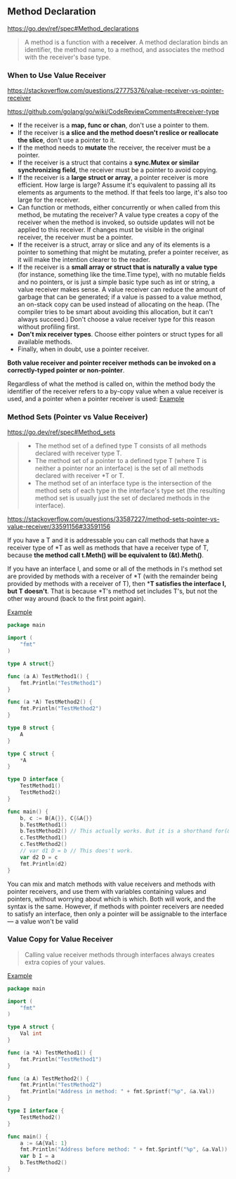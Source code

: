 ## Method Declaration

https://go.dev/ref/spec#Method_declarations

> A method is a function with a **receiver**. A method declaration binds an identifier, the method name, to a method, 
and associates the method with the receiver's base type.

### When to Use Value Receiver

https://stackoverflow.com/questions/27775376/value-receiver-vs-pointer-receiver

https://github.com/golang/go/wiki/CodeReviewComments#receiver-type

- If the receiver is a **map, func or chan**, don't use a pointer to them. 
- If the receiver is **a slice and the method doesn't reslice or reallocate the slice**, don't use a pointer to it.
- If the method needs to **mutate** the receiver, the receiver must be a pointer.
- If the receiver is a struct that contains a **sync.Mutex or similar synchronizing field**, the receiver must be a pointer to avoid copying.
- If the receiver is a **large struct or array**, a pointer receiver is more efficient. How large is large? Assume it's equivalent to passing all its elements as arguments to the method.
If that feels too large, it's also too large for the receiver.
- Can function or methods, either concurrently or when called from this method, be mutating the receiver? A value type creates a copy of the receiver when the method is invoked,
so outside updates will not be applied to this receiver. If changes must be visible in the original receiver, the receiver must be a pointer.
- If the receiver is a struct, array or slice and any of its elements is a pointer to something that might be mutating, prefer a pointer receiver, 
as it will make the intention clearer to the reader.
- If the receiver is a **small array or struct that is naturally a value type** (for instance, something like the time.Time type), with no mutable fields and no pointers, 
or is just a simple basic type such as int or string, a value receiver makes sense. A value receiver can reduce the amount of garbage that can be generated; 
if a value is passed to a value method, an on-stack copy can be used instead of allocating on the heap. (The compiler tries to be smart about avoiding this allocation, but it can't always succeed.) Don't choose a value receiver type for this reason without profiling first.
- **Don't mix receiver types**. Choose either pointers or struct types for all available methods.
- Finally, when in doubt, use a pointer receiver.


**Both value receiver and pointer receiver methods can be invoked on a correctly-typed pointer or non-pointer**.

Regardless of what the method is called on, within the method body the identifier of the receiver refers to a by-copy value when a value receiver is used, 
and a pointer when a pointer receiver is used: [Example](https://go.dev/play/p/3WHGaAbURM)

### Method Sets (Pointer vs Value Receiver)

https://go.dev/ref/spec#Method_sets

> - The method set of a defined type T consists of all methods declared with receiver type T.
> - The method set of a pointer to a defined type T (where T is neither a pointer nor an interface) is the set of all methods declared with receiver *T or T.
> - The method set of an interface type is the intersection of the method sets of each type in the interface's type set (the resulting method set is usually just the set of declared methods in the interface).

https://stackoverflow.com/questions/33587227/method-sets-pointer-vs-value-receiver/33591156#33591156

If you have a T and it is addressable you can call methods that have a receiver type of *T as well as methods that have a receiver type of T, 
because **the method call t.Meth() will be equivalent to (&t).Meth()**.

If you have an interface I, and some or all of the methods in I's method set are provided by methods with a receiver of *T 
(with the remainder being provided by methods with a receiver of T), then ***T satisfies the interface I, but T doesn't**. 
That is because *T's method set includes T's, but not the other way around (back to the first point again).

[Example](https://go.dev/play/p/cScTYeTQo-c)
```go
package main

import (
	"fmt"
)

type A struct{}

func (a A) TestMethod1() {
	fmt.Println("TestMethod1")
}

func (a *A) TestMethod2() {
	fmt.Println("TestMethod2")
}

type B struct {
	A
}

type C struct {
	*A
}

type D interface {
	TestMethod1()
	TestMethod2()
}

func main() {
	b, c := B{A{}}, C{&A{}}
	b.TestMethod1()
	b.TestMethod2() // This actually works. But it is a shorthand for(&b.A).TestMethod2()
	c.TestMethod1()
	c.TestMethod2()
	// var d1 D = b // This does't work.
	var d2 D = c
	fmt.Println(d2)
}
```

You can mix and match methods with value receivers and methods with pointer receivers, and use them with variables containing values and pointers, 
without worrying about which is which. Both will work, and the syntax is the same. However, if methods with pointer receivers are needed to satisfy an interface, 
then only a pointer will be assignable to the interface — a value won't be valid

### Value Copy for Value Receiver

> Calling value receiver methods through interfaces always creates extra copies of your values.

[Example](https://go.dev/play/p/RzQMOMW-1I3)

```go
package main

import (
	"fmt"
)

type A struct {
	Val int
}

func (a *A) TestMethod1() {
	fmt.Println("TestMethod1")
}

func (a A) TestMethod2() {
	fmt.Println("TestMethod2")
	fmt.Println("Address in method: " + fmt.Sprintf("%p", &a.Val))
}

type I interface {
	TestMethod2()
}

func main() {
	a := &A{Val: 1}
	fmt.Println("Address before method: " + fmt.Sprintf("%p", &a.Val))
	var b I = a
	b.TestMethod2()
}

```